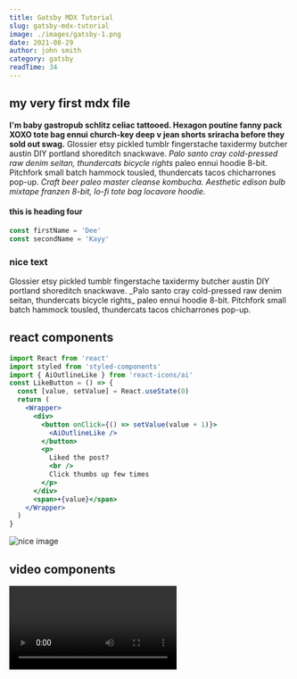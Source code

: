 ```yaml
---
title: Gatsby MDX Tutorial
slug: gatsby-mdx-tutorial
image: ./images/gatsby-1.png
date: 2021-08-29
author: john smith
category: gatsby
readTime: 34
---
```



## my very first mdx file

**I'm baby gastropub schlitz celiac tattooed. Hexagon poutine fanny pack XOXO tote bag ennui church-key deep v jean shorts sriracha before they sold out swag.** Glossier etsy pickled tumblr fingerstache taxidermy butcher austin DIY portland shoreditch snackwave. _Palo santo cray cold-pressed raw denim seitan, thundercats bicycle rights_ paleo ennui hoodie 8-bit. Pitchfork small batch hammock tousled, thundercats tacos chicharrones pop-up. _Craft beer paleo master cleanse kombucha. Aesthetic edison bulb mixtape franzen 8-bit, lo-fi tote bag locavore hoodie._

#### this is heading four

<div className="code">

```js
const firstName = 'Dee'
const secondName = 'Kayy'
```

</div>

<div className="nice-text">
  <h3>nice text</h3>
  <FiInfo className="nice-text-icon" />
  Glossier etsy pickled tumblr fingerstache taxidermy butcher austin DIY
  portland shoreditch snackwave. _Palo santo cray cold-pressed raw denim seitan,
  thundercats bicycle rights_ paleo ennui hoodie 8-bit. Pitchfork small batch
  hammock tousled, thundercats tacos chicharrones pop-up.
</div>

<h2>react components</h2>

<Counter />

```jsx
import React from 'react'
import styled from 'styled-components'
import { AiOutlineLike } from 'react-icons/ai'
const LikeButton = () => {
  const [value, setValue] = React.useState(0)
  return (
    <Wrapper>
      <div>
        <button onClick={() => setValue(value + 1)}>
          <AiOutlineLike />
        </button>
        <p>
          Liked the post?
          <br />
          Click thumbs up few times
        </p>
      </div>
      <span>+{value}</span>
    </Wrapper>
  )
}
```

<LikeButton />

<div className="mdx-img">

![nice image](./images/gatsby-1.png)

 </div>

<h2>video components</h2>

<RegVideo />

<Video />

<Link to="/posts" className="btn center-btn">
  all posts
</Link>
